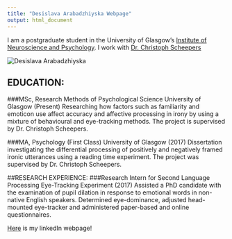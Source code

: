 ```yaml
---
title: "Desislava Arabadzhiyska Webpage"
output: html_document
---
```


I am a postgraduate student in the University of Glasgow's
[Institute of Neuroscience and Psychology](http://www.gla.ac.uk/researchinstitutes/neurosciencepsychology/).
I work with [Dr. Christoph Scheepers](https://www.researchgate.net/profile/Christoph_Scheepers)



![Desislava Arabadzhiyska](images/Dessi.jpg)
 \vspace{12pt}
 
  \vspace{12pt}

## EDUCATION:
###MSc, Research Methods of Psychological Science University of Glasgow (Present)
Researching how factors such as familiarity and emoticon use affect accuracy and affective processing in irony by using a mixture of behavioural and eye-tracking methods. The project is supervised by Dr. Christoph Scheepers.

###MA, Psychology (First Class) University of Glasgow (2017)
Dissertation investigating the differential processing of positively and negatively framed ironic utterances using a reading time experiment. The project was supervised by Dr. Christoph Scheepers.

##RESEARCH EXPERIENCE:
###Research Intern for Second Language Processing Eye-Tracking Experiment (2017)
Assisted a PhD candidate with the examination of pupil dilation in response to emotional words in non-native English speakers. Determined eye-dominance, adjusted head-mounted eye-tracker and administered paper-based and online questionnaires.

[Here](https://uk.linkedin.com/in/desislava-arabadzhiyska-34244a107) is my linkedIn webpage!
